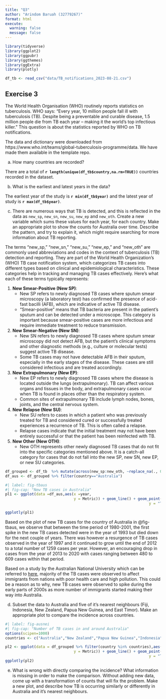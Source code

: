 ```yaml
---
title: "Q3"
author: "Arindom Baruah (32779267)"
format: html
execute: 
  warning: false
  message: false
---
```

```r
library(tidyverse)
library(ggplot2)
library(ggpubr)
library(ggthemes)
library(ggExtra)
library(plotly)
```


```r
df_tb <- read_csv("data/TB_notifications_2023-08-21.csv")
```
## Exercise 3

The World Health Organisation (WHO) routinely reports statistics on tuberculosis. WHO says: "Every year, 10 million people fall ill with tuberculosis (TB). Despite being a preventable and curable disease, 1.5 million people die from TB each year – making it the world’s top infectious killer." This question is about the statistics reported by WHO on TB notifications. 

The data and dictionary were downloaded from https://www.who.int/teams/global-tuberculosis-programme/data. We have made them available in the template repo.

a. How many countries are recorded?

There are a total of __`r length(unique(df_tb$country,na.rm=TRUE))`__ countries recorded in the dataset.


b. What is the earliest and latest years in the data?

The earliest year of the study is __`r min(df_tb$year)`__ and the latest year of study is __`r max(df_tb$year)`__.

c. There are numerous ways that TB is detected, and this is reflected in the data as `new_sp`, `new_sn`, `new_su`, `new_ep` and `new_oth`. Create a new variable which sums these values for each year, for each country. Make an appropriate plot to show the counts for Australia over time. Describe the pattern, and try to explain it, which might require searching for more information about TB reporting.

<div class="alert alert-block alert-warning">
The terms "new_sp," "new_sn," "new_su," "new_ep," and "new_oth" are commonly used abbreviations and codes in the context of tuberculosis (TB) detection and reporting. They are part of the World Health Organization's (WHO) TB case notification system, which categorizes TB cases into different types based on clinical and epidemiological characteristics. These categories help in tracking and managing TB cases effectively. Here's what each of these terms typically represents:

1. **New Smear-Positive (New SP)**:
   - New SP refers to newly diagnosed TB cases where sputum smear microscopy (a laboratory test) has confirmed the presence of acid-fast bacilli (AFB), which are indicative of active TB disease.
   - "Smear-positive" means that TB bacteria are present in the patient's sputum and can be detected under a microscope. This category is important because smear-positive cases are more infectious and require immediate treatment to reduce transmission.

2. **New Smear-Negative (New SN)**:
   - New SN refers to newly diagnosed TB cases where sputum smear microscopy did not detect AFB, but the patient's clinical symptoms and other diagnostic methods (e.g., culture or molecular tests) suggest active TB disease.
   - Some TB cases may not have detectable AFB in their sputum, especially in the early stages of the disease. These cases are still considered infectious and are treated accordingly.

3. **New Extrapulmonary (New EP)**:
   - New EP refers to newly diagnosed TB cases where the disease is located outside the lungs (extrapulmonary). TB can affect various organs and tissues in the body, and extrapulmonary cases occur when TB is found in places other than the respiratory system.
   - Common sites of extrapulmonary TB include lymph nodes, bones, joints, and the central nervous system.

4. **New Relapse (New SU)**:
   - New SU refers to cases in which a patient who was previously treated for TB and considered cured or successfully treated experiences a recurrence of TB. This is often called a relapse.
   - Relapse cases indicate that the initial treatment may not have been entirely successful or that the patient has been reinfected with TB.

5. **New Other (New OTH)**:
   - New OTH represents other newly diagnosed TB cases that do not fit into the specific categories mentioned above. It is a catch-all category for cases that do not fall into the new SP, new SN, new EP, or new SU categories.

</div>

```r
df_grouped <- df_tb  %>% mutate(across(new_sp:new_oth, ~replace_na(., 0))) %>% group_by(year,country) %>% mutate(Metric = new_sp + new_sn + new_su + new_ep + new_oth)
df_aus <- df_grouped %>% filter(country=="Australia")
```

```r
#| label: fig-tbaus
#| fig-cap: "New TB cases in Australia"
pl1 <- ggplot(data =df_aus,aes(x =year,
                               y = Metric)) + geom_line() + geom_point(color="blue") + theme_classic() + labs(x = "Year",
                                                                 y = "Total new TB cases detected",caption = "Source: WHO")  + ggtitle("New TB cases in Australia") + theme(plot.title = element_text(hjust = 0.5))

ggplotly(pl1)

```


Based on the plot of new TB cases for the country of Australia in @fig-tbaus, we observe that between the time period of 1980-2001, the first spike in the new TB cases detected were in the year of 1993 but died down for the next couple of years. There was however a resurgence of TB cases observed in the year of 1997 and it continued to grow until the end of 2012 to a total number of 1259 cases per year. However, an encouraging drop in cases from the year of 2013 to 2020 with cases ranging between 480 to  609 cases within that period.

Based on a study by the Australian National University which can be referred to [here](https://nceph.anu.edu.au/research/projects/australian-tuberculosis-risk-factor-survey#:~:text=Australia%20reports%20approximately%201300%20cases,has%20been%20observed%20since%202003.), majority of the TB cases were observed to affect immigrants from nations with poor health care and high pollution. This could be a reason as to why, new TB cases were observed to spike during the early parts of 2000s as more number of immigrants started making their way into Australia. 

d. Subset the data to Australia and five of it's nearest neighbours (Fiji, Indonesia, New Zealand, Papua New Guinea, and East Timor). Make an appropriate plot to compare the incidence across countries. 

```r
#| label: fig-ausnei
#| fig-cap: "Number of TB cases in and around Australia"
options(scipen=1000)
countries <- c("Australia","New Zealand","Papua New Guinea","Indonesia","Timor-Leste","Fiji")

pl2 <- ggplot(data = df_grouped %>% filter(country %in% countries),aes(x =year,
                               y = Metric)) + geom_line() + geom_point(color='darkred')+ theme_classic() + labs(x = "Year",
                                                                 y = "Total new TB cases detected",caption = "Source: WHO")  + theme(plot.title = element_text(hjust = 0.5)) + facet_wrap(~country,scales = "free_y")
ggplotly(pl2)
```



e. What is wrong with directly comparing the incidence? What information is missing in order to make the comparison. Without adding new data, come up with a transformation of counts that will fix the problem. Make a new plot, and describe how TB is occurring similarly or differently in Australia and it's nearest neighbours.
